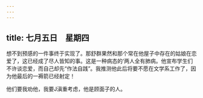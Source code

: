 ```yaml
---
---
---
```

title: 七月五日　星期四
---




想不到预感的一件事终于实现了。那舒群果然和那个常在他屋子中存在的姑娘在恋爱了，这已经成了尽人皆知的事。这是一种病态的‘两人全有肺病。他宣布学生们不许谈恋爱，而自己却先“作法自践”。我推测他此后将要不愿在文学系工作了，因为他最后的一褥箭已经射定！

他们要我劝他，我要J滇重考虑，他是顾面子的人。